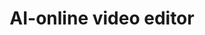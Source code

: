 ---
title: "AI-online video editor"
details: "Create quality professional videos for your brand by sassly AI online video editor. 
Choose from 3k+ ready-made awesome video templates"
action_btn:
  enable: true
  label: "Get started now"
  link: "#"
shape: "/assets/imgs/shape/shape-r-7.png"
tag: "#1 online AI video editing software by sassly"
image: "/assets/imgs/hero/video-editor/img-r-10.png"
video: "/assets/video/editor.mp4"
offer:
  enable: true
  text: "Get offer with sassly editing software"
  action_btn:
    enable: true
    label: "Get Offer"
    link: "#"
---